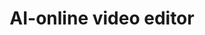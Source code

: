 ---
title: "AI-online video editor"
details: "Create quality professional videos for your brand by sassly AI online video editor. 
Choose from 3k+ ready-made awesome video templates"
action_btn:
  enable: true
  label: "Get started now"
  link: "#"
shape: "/assets/imgs/shape/shape-r-7.png"
tag: "#1 online AI video editing software by sassly"
image: "/assets/imgs/hero/video-editor/img-r-10.png"
video: "/assets/video/editor.mp4"
offer:
  enable: true
  text: "Get offer with sassly editing software"
  action_btn:
    enable: true
    label: "Get Offer"
    link: "#"
---